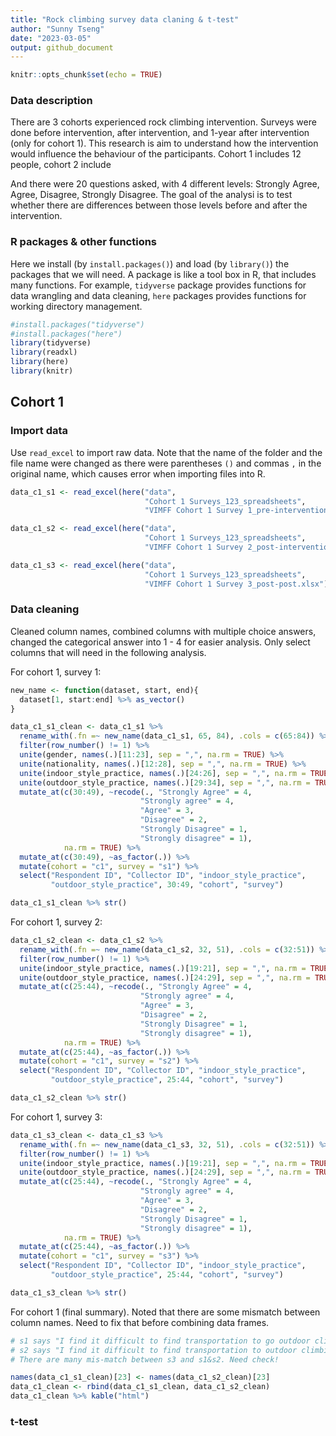 ```yaml
---
title: "Rock climbing survey data claning & t-test"
author: "Sunny Tseng"
date: "2023-03-05"
output: github_document
---
```


```r
knitr::opts_chunk$set(echo = TRUE)
```

### Data description

There are 3 cohorts experienced rock climbing intervention. Surveys were done before intervention, after intervention, and 1-year after intervention (only for cohort 1). This research is aim to understand how the intervention would influence the behaviour of the participants. Cohort 1 includes 12 people, cohort 2 include 

And there were 20 questions asked, with 4 different levels: Strongly Agree, Agree, Disagree, Strongly Disagree. The goal of the analysi is to test whether there are differences between those levels before and after the intervention. 


### R packages & other functions

Here we install (by `install.packages()`) and load (by `library()`) the packages that we will need. A package is like a tool box in R, that includes many functions. For example, `tidyverse` package provides functions for data wrangling and data cleaning, `here` packages provides functions for working directory management.  

```r
#install.packages("tidyverse")
#install.packages("here")
library(tidyverse)
library(readxl)
library(here)
library(knitr)
```


## Cohort 1

### Import data

Use `read_excel` to import raw data. Note that the name of the folder and the file name were changed as there were parentheses `()` and commas `,` in the original name, which causes error when importing files into R. 

```r
data_c1_s1 <- read_excel(here("data", 
                              "Cohort 1 Surveys_123_spreadsheets", 
                              "VIMFF Cohort 1 Survey 1_pre-intervention.xlsx"))

data_c1_s2 <- read_excel(here("data", 
                              "Cohort 1 Surveys_123_spreadsheets", 
                              "VIMFF Cohort 1 Survey 2_post-intervention.xlsx"))

data_c1_s3 <- read_excel(here("data", 
                              "Cohort 1 Surveys_123_spreadsheets", 
                              "VIMFF Cohort 1 Survey 3_post-post.xlsx"))

```


### Data cleaning

Cleaned column names, combined columns with multiple choice answers, changed the categorical answer into 1 - 4 for easier analysis. Only select columns that will need in the following analysis. 

For cohort 1, survey 1:
```r
new_name <- function(dataset, start, end){
  dataset[1, start:end] %>% as_vector()
}

data_c1_s1_clean <- data_c1_s1 %>%
  rename_with(.fn =~ new_name(data_c1_s1, 65, 84), .cols = c(65:84)) %>%
  filter(row_number() != 1) %>%
  unite(gender, names(.)[11:23], sep = ",", na.rm = TRUE) %>%
  unite(nationality, names(.)[12:28], sep = ",", na.rm = TRUE) %>%
  unite(indoor_style_practice, names(.)[24:26], sep = ",", na.rm = TRUE) %>%
  unite(outdoor_style_practice, names(.)[29:34], sep = ",", na.rm = TRUE) %>%
  mutate_at(c(30:49), ~recode(., "Strongly Agree" = 4,
                             "Strongly agree" = 4,
                             "Agree" = 3,
                             "Disagree" = 2,
                             "Strongly Disagree" = 1,
                             "Strongly disagree" = 1),
            na.rm = TRUE) %>%
  mutate_at(c(30:49), ~as_factor(.)) %>%
  mutate(cohort = "c1", survey = "s1") %>%
  select("Respondent ID", "Collector ID", "indoor_style_practice",
         "outdoor_style_practice", 30:49, "cohort", "survey") 

data_c1_s1_clean %>% str()


```

For cohort 1, survey 2:
```r
data_c1_s2_clean <- data_c1_s2 %>%
  rename_with(.fn =~ new_name(data_c1_s2, 32, 51), .cols = c(32:51)) %>%
  filter(row_number() != 1) %>%
  unite(indoor_style_practice, names(.)[19:21], sep = ",", na.rm = TRUE) %>%
  unite(outdoor_style_practice, names(.)[24:29], sep = ",", na.rm = TRUE) %>%
  mutate_at(c(25:44), ~recode(., "Strongly Agree" = 4,
                             "Strongly agree" = 4,
                             "Agree" = 3,
                             "Disagree" = 2,
                             "Strongly Disagree" = 1,
                             "Strongly disagree" = 1),
            na.rm = TRUE) %>%
  mutate_at(c(25:44), ~as_factor(.)) %>%
  mutate(cohort = "c1", survey = "s2") %>%
  select("Respondent ID", "Collector ID", "indoor_style_practice",
         "outdoor_style_practice", 25:44, "cohort", "survey") 

data_c1_s2_clean %>% str()
```

For cohort 1, survey 3:
```r
data_c1_s3_clean <- data_c1_s3 %>%
  rename_with(.fn =~ new_name(data_c1_s3, 32, 51), .cols = c(32:51)) %>%
  filter(row_number() != 1) %>%
  unite(indoor_style_practice, names(.)[19:21], sep = ",", na.rm = TRUE) %>%
  unite(outdoor_style_practice, names(.)[24:29], sep = ",", na.rm = TRUE) %>%
  mutate_at(c(25:44), ~recode(., "Strongly Agree" = 4,
                             "Strongly agree" = 4,
                             "Agree" = 3,
                             "Disagree" = 2,
                             "Strongly Disagree" = 1,
                             "Strongly disagree" = 1),
            na.rm = TRUE) %>%
  mutate_at(c(25:44), ~as_factor(.)) %>%
  mutate(cohort = "c1", survey = "s3") %>%
  select("Respondent ID", "Collector ID", "indoor_style_practice",
         "outdoor_style_practice", 25:44, "cohort", "survey") 

data_c1_s3_clean %>% str()
```

For cohort 1 (final summary). Noted that there are some mismatch between column names. Need to fix that before combining data frames.
```r
# s1 says "I find it difficult to find transportation to go outdoor climbing", while
# s2 says "I find it difficult to find transportation to outdoor climbing"
# There are many mis-match between s3 and s1&s2. Need check!

names(data_c1_s1_clean)[23] <- names(data_c1_s2_clean)[23] 
data_c1_clean <- rbind(data_c1_s1_clean, data_c1_s2_clean) 
data_c1_clean %>% kable("html")
```



### t-test










